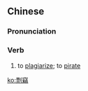 {{also|剽窃}}
==Chinese==
{{zh-forms|s=剽窃}}

===Pronunciation===
{{zh-pron
|m=剽qiè
|c=piu5 sit3
|mn=qz:phiâu-chhiap/xm:phiau-chhiap/zz:phiâu-chhiat
|cat=v
}}

===Verb===
{{zh-verb}}

# to [[plagiarize]]; to [[pirate]]

[[ko:剽竊]]